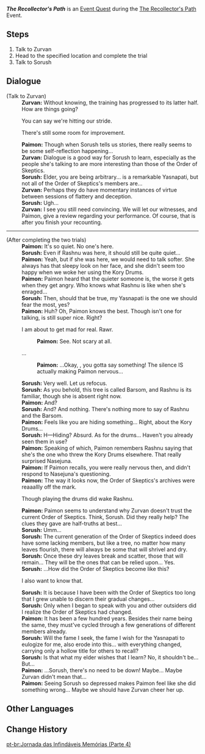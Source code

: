{{Quest Infobox
|id            = 73700
|title         = The Recollector's Path
|image         = Event Quest The Recollector's Path Part 4.png
|type          = World
|event_name    = The Recollector's Path
|requirement   = 
|characters    = Paimon; Sorush; Traveler; Zurvan
|startLocation = [[Vourukasha Oasis]], [[Sumeru]]
|region        = Sumeru
|area          = Realm of Farakhkert
|subarea       = Vourukasha Oasis
|prev          = The Recollector's Path (Part 3)
|next          = The Recollector's Path (Part 5)
|rewards       = Primogem*10;Mora*20,000;Hero's Wit*2
}}
'''''The Recollector's Path''''' is an [[Event Quest]] during the [[The Recollector's Path]] Event.

==Steps==
# Talk to Zurvan
# Head to the specified location and complete the trial
# Talk to Sorush

==Dialogue==
{{Quest Description|After speaking of Mihir and the Oceanids, Sorush seemed to be at a loss. Zurvan's training has now progressed beyond its midpoint...}}
{{Dialogue Start}}
;(Talk to Zurvan)
:'''Zurvan:''' Without knowing, the training has progressed to its latter half. How are things going?
:{{DIcon}} You can say we're hitting our stride.
:{{DIcon}} There's still some room for improvement.
:'''Paimon:''' Though when Sorush tells us stories, there really seems to be some self-reflection happening...
:'''Zurvan:''' Dialogue is a good way for Sorush to learn, especially as the people she's talking to are more interesting than those of the Order of Skeptics.
:'''Sorush:''' Elder, you are being arbitrary... {{Traveler}} is a remarkable Yasnapati, but not all of the Order of Skeptics's members are...
:'''Zurvan:''' Perhaps they do have momentary instances of virtue between sessions of flattery and deception.
:'''Sorush:''' Ugh...
:'''Zurvan:''' I see you still need convincing. We will let our witnesses, {{Traveler}} and Paimon, give a review regarding your performance. Of course, that is after you finish your recounting.
----
;(After completing the two trials)
:'''Paimon:''' It's so quiet. No one's here.
:'''Sorush:''' Even if Rashnu was here, it should still be quite quiet...
:'''Paimon:''' Yeah, but if she was here, we would need to talk softer. She always has that sleepy look on her face, and she didn't seem too happy when we woke her using the Kory Drums.
:'''Paimon:''' Paimon heard that the quieter someone is, the worse it gets when they get angry. Who knows what Rashnu is like when she's enraged...
:'''Sorush:''' Then, should that be true, my Yasnapati is the one we should fear the most, yes?
:'''Paimon:''' Huh? Oh, Paimon knows {{MC|m=him|f=her}} the best. Though {{Traveler}} isn't one for talking, {{MC|m=he|f=she}} is still super nice. Right?
:{{DIcon}} I am about to get mad for real. Rawr.
::'''Paimon:''' See. Not scary at all.
:{{DIcon}} ...
::'''Paimon:''' ...Okay, {{Traveler}}, you gotta say something! The silence IS actually making Paimon nervous...
:'''Sorush:''' Very well. Let us refocus.
:'''Sorush:''' As you behold, this tree is called Barsom, and Rashnu is its familiar, though she is absent right now.
:'''Paimon:''' And?
:'''Sorush:''' And? And nothing. There's nothing more to say of Rashnu and the Barsom.
:'''Paimon:''' Feels like you are hiding something... Right, about the Kory Drums...
:'''Sorush:''' H&mdash;Hiding? Absurd. As for the drums... Haven't you already seen them in use?
:'''Paimon:''' Speaking of which, Paimon remembers Rashnu saying that she's the one who threw the Kory Drums elsewhere. That really surprised Nasejuna.
:'''Paimon:''' If Paimon recalls, you were really nervous then, and didn't respond to Nasejuna's questioning.
:'''Paimon:''' The way it looks now, the Order of Skeptics's archives were reaaallly off the mark.
:{{DIcon}} Though playing the drums did wake Rashnu.
:'''Paimon:''' Paimon seems to understand why Zurvan doesn't trust the current Order of Skeptics. Think, Sorush. Did they really help? The clues they gave are half-truths at best...
:'''Sorush:''' Umm...
:'''Sorush:''' The current generation of the Order of Skeptics indeed does have some lacking members, but like a tree, no matter how many leaves flourish, there will always be some that will shrivel and dry.
:'''Sorush:''' Once these dry leaves break and scatter, those that will remain... They will be the ones that can be relied upon... Yes.
:'''Sorush:''' ...How did the Order of Skeptics become like this?
:{{DIcon}} I also want to know that.
:'''Sorush:''' It is because I have been with the Order of Skeptics too long that I grew unable to discern their gradual changes...
:'''Sorush:''' Only when I began to speak with you and other outsiders did I realize the Order of Skeptics had changed.
:'''Paimon:''' It has been a few hundred years. Besides their name being the same, they must've cycled through a few generations of different members already.
:'''Sorush:''' Will the fame I seek, the fame I wish for the Yasnapati to eulogize for me, also erode into this... with everything changed, carrying only a hollow title for others to recall?
:'''Sorush:''' Is that what my elder wishes that I learn? No, it shouldn't be... But...
:'''Paimon:''' ...Sorush, there's no need to be down! Maybe... Maybe Zurvan didn't mean that...
:'''Paimon:''' Seeing Sorush so depressed makes Paimon feel like she did something wrong... Maybe we should have Zurvan cheer her up.
{{Dialogue End}}

==Other Languages==
{{Other Languages|Transclude=The Recollector's Path}}

==Change History==
{{Change History|3.6}}

[[pt-br:Jornada das Infindáveis Memórias (Parte 4)]]